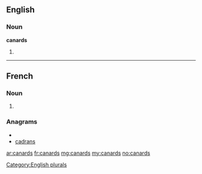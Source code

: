 ==English==

===Noun===
'''canards'''

# {{plural of|[[canard]]}}

[[Category:English plurals]]

----

==French==

===Noun===
{{infl|fr|plural}} {{m|p}}

# {{plural of|canard|lang=fr}}

===Anagrams===
* {{alphagram|aacdnrs}}
* [[cadrans#French|cadrans]]

[[ar:canards]]
[[fr:canards]]
[[mg:canards]]
[[my:canards]]
[[no:canards]]